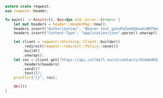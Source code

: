 ```rust
extern crate reqwest;
use reqwest::header;

fn main() -> Result<(), Box<dyn std::error::Error>> {
    let mut headers = header::HeaderMap::new();
    headers.insert("Authorization", "Bearer test_gshuPaZoeEG6ovbc8M79w0QyM".parse().unwrap());
    headers.insert("Content-Type", "application/json".parse().unwrap());

    let client = reqwest::blocking::Client::builder()
        .redirect(reqwest::redirect::Policy::none())
        .build()
        .unwrap();
    let res = client.get("https://api.callbell.eu/v1/contacts/414a6d692bd645ed803f2e7ce360d4c8")
        .headers(headers)
        .send()?
        .text()?;
    println!("{}", res);

    Ok(())
}

```